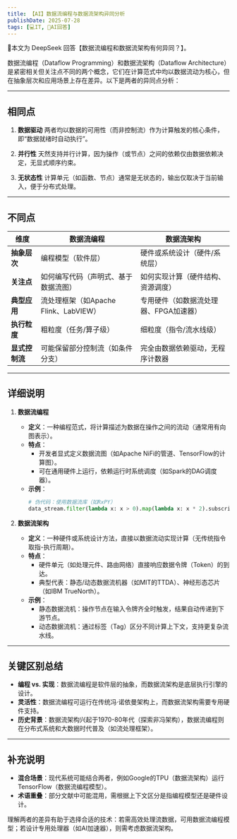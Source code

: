```yaml
---
title: 【AI】数据流编程与数据流架构异同分析
publishDate: 2025-07-28
tags: [💻IT, 🤖AI回答]
---
```



<Aside type="caution" title="🤖AI警告">🤖本文为 DeepSeek 回答【数据流编程和数据流架构有何异同？】。</Aside>

数据流编程（Dataflow Programming）和数据流架构（Dataflow Architecture）是紧密相关但关注点不同的两个概念，它们在计算范式中均以数据流动为核心，但在抽象层次和应用场景上存在差异。以下是两者的异同点分析：

---

## **相同点**

1. **数据驱动**
   两者均以数据的可用性（而非控制流）作为计算触发的核心条件，即“数据就绪时自动执行”。

2. **并行性**
   天然支持并行计算，因为操作（或节点）之间的依赖仅由数据依赖决定，无显式顺序约束。

3. **无状态性**
   计算单元（如函数、节点）通常是无状态的，输出仅取决于当前输入，便于分布式处理。

---

## **不同点**

| **维度**         | **数据流编程**                          | **数据流架构**                          |
|------------------|----------------------------------------|----------------------------------------|
| **抽象层次**     | 编程模型（软件层）                     | 硬件或系统设计（硬件/系统层）           |
| **关注点**       | 如何编写代码（声明式、基于数据流图）   | 如何实现计算（硬件结构、资源调度）      |
| **典型应用**     | 流处理框架（如Apache Flink、LabVIEW）  | 专用硬件（如数据流处理器、FPGA加速器） |
| **执行粒度**     | 粗粒度（任务/算子级）                  | 细粒度（指令/流水线级）                |
| **显式控制流**   | 可能保留部分控制流（如条件分支）       | 完全由数据依赖驱动，无程序计数器       |

---

## **详细说明**

1. **数据流编程**
   - **定义**：一种编程范式，将计算描述为数据在操作之间的流动（通常用有向图表示）。
   - **特点**：
     - 开发者显式定义数据流图（如Apache NiFi的管道、TensorFlow的计算图）。
     - 可在通用硬件上运行，依赖运行时系统调度（如Spark的DAG调度器）。
   - **示例**：
     ```python
     # 伪代码：使用数据流库（如RxPY）
     data_stream.filter(lambda x: x > 0).map(lambda x: x * 2).subscribe(print)
     ```

2. **数据流架构**
   - **定义**：一种硬件或系统设计方法，直接以数据流动实现计算（无传统指令取指-执行周期）。
   - **特点**：
     - 硬件单元（如处理元件、路由网络）直接响应数据令牌（Token）的到达。
     - 典型代表：静态/动态数据流机器（如MIT的TTDA）、神经形态芯片（如IBM TrueNorth）。
   - **示例**：
     - 静态数据流机：操作节点在输入令牌齐全时触发，结果自动传递到下游节点。
     - 动态数据流机：通过标签（Tag）区分不同计算上下文，支持更复杂流水线。

---

## **关键区别总结**

- **编程 vs. 实现**：数据流编程是软件层的抽象，而数据流架构是底层执行引擎的设计。
- **灵活性**：数据流编程可运行在传统冯·诺依曼架构上，而数据流架构需要专用硬件支持。
- **历史背景**：数据流架构兴起于1970-80年代（探索非冯架构），数据流编程则在分布式系统和大数据时代普及（如流处理框架）。

---

## **补充说明**

- **混合场景**：现代系统可能结合两者，例如Google的TPU（数据流架构）运行TensorFlow（数据流编程模型）。
- **术语重叠**：部分文献中可能混用，需根据上下文区分是指编程模型还是硬件设计。

理解两者的差异有助于选择合适的技术：若需高效处理流数据，可用数据流编程模型；若设计专用处理器（如AI加速器），则需考虑数据流架构。
